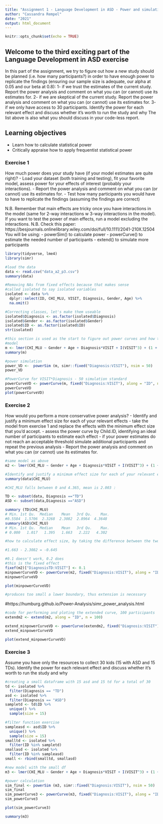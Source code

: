 ---
title: "Assignment 1 - Language Development in ASD - Power and simulations"
author: "Cassandra Rempel"
date: "2021"
output: html_document
---

```{r setup, include=FALSE}
knitr::opts_chunk$set(echo = TRUE)
```

## Welcome to the third exciting part of the Language Development in ASD exercise

In this part of the assignment, we try to figure out how a new study should be planned (i.e. how many participants?) in order to have enough power to replicate the findings (ensuring our sample size is adequate, our alpha at 0.05 and our beta at 0.8):
1- if we trust the estimates of the current study. Report the power analysis and comment on what you can (or cannot) use its estimates for.
2- if we are skeptical of the current study. Report the power analysis and comment on what you can (or cannot) use its estimates for.
3- if we only have access to 30 participants. Identify the power for each relevant effect and discuss whether it's worth to run the study and why
The list above is also what you should discuss in your code-less report.


## Learning objectives

- Learn how to calculate statistical power
- Critically appraise how to apply frequentist statistical power

### Exercise 1

How much power does your study have (if your model estimates are quite right)?
- Load your dataset (both training and testing), fit your favorite model, assess power for your effects of interest (probably your interactions).
- Report the power analysis and comment on what you can (or cannot) use its estimates for.
- Test how many participants you would have to have to replicate the findings (assuming the findings are correct)

N.B. Remember that main effects are tricky once you have interactions in the model (same for 2-way interactions w 3-way interactions in the model). If you want to test the power of main effects, run a model excluding the interactions.
N.B. Check this paper: https://besjournals.onlinelibrary.wiley.com/doi/full/10.1111/2041-210X.12504
You will be using:
- powerSim() to calculate power
- powerCurve() to estimate the needed number of participants
- extend() to simulate more participants

```{r}
library(tidyverse, lme4)
library(simr)

#load the data
data <- read.csv("data_a2_p3.csv")
summary(data)

#Removing NAs from fixed effects because that makes sense
#called isolated to say isolated variables
isolated <- data %>% 
  dplyr::select(ID, CHI_MLU, VISIT, Diagnosis, Gender, Age) %>%  
  na.omit()

#Correcting classes, let's make them useable 
isolated$Diagnosis <- as.factor(isolated$Diagnosis)
isolated$Gender <- as.factor(isolated$Gender)
isolated$ID <- as.factor(isolated$ID)
str(isolated)
```


```{r}

#this section is used as the start to figure out power curves and how to utilize them effectively. This is the start point.
#model
m <- lmer(CHI_MLU ~ Gender + Age + Diagnosis*VISIT + I(VISIT^3) + (1 + VISIT | ID), isolated, REML = F)
summary(m)

#power simulation
power_VD <-  powerSim (m, simr::fixed("Diagnosis:VISIT"), nsim = 50)
power_VD

#PowerCurve for VISIT*Diagnosis - 50 simulation standard
powerCurveVD <- powerCurve(m, fixed("Diagnosis:VISIT"), along = "ID", nsim = 50)
powerCurveVD
plot(powerCurveVD)

```


### Exercise 2

How would you perform a more conservative power analysis?
- Identify and justify a minimum effect size for each of your relevant effects
- take the model from exercise 1 and replace the effects with the minimum effect size that you'd accept.
- assess the power curve by Child.ID, identifying an ideal number of participants to estimate each effect
- if your power estimates do not reach an acceptable threshold simulate additional participants and repeat the previous analysis
- Report the power analysis and comment on what you can (or cannot) use its estimates for.

```{r}
#same model as above
m2 <- lmer(CHI_MLU ~ Gender + Age + Diagnosis*VISIT + I(VISIT^3) + (1 + VISIT | ID), isolated, REML = F)

#Identify and justify a minimum effect size for each of your relevant effects
summary(data$CHI_MLU)

#CHI_MLU falls between 0 and 4.365, mean is 2.003 :

TD <- subset(data, Diagnosis =="TD")
ASD <- subset(data,Diagnosis =="ASD")

summary (TD$CHI_MLU) 
# Min. 1st Qu.  Median    Mean   3rd Qu.    Max.   
#0.5584  1.5706  2.3268  2.3082  2.8964  4.3648 
summary(ASD$CHI_MLU)
# Min. 1st Qu.  Median    Mean   3rd Qu.    Max. 
# 0.000   1.017   1.395   1.663   2.222   4.302

#how to calculate effect size, by taking the difference between the two groups (e.g., the mean of treatment group minus the mean of the control group) and dividing it by the standard deviation of one of the groups.

#1.663 - 2.3082 = -0.645 

#0.1 doesn't work, 0.2 does
#this is the fixed effect
fixef(m2)["DiagnosisTD:VISIT"] <- 0.1
minpowerCurveVD <- powerCurve(m2, fixed("Diagnosis:VISIT"), along = "ID", nsim = 50)
minpowerCurveVD

plot(minpowerCurveVD)

#produces too small a lower boundary, thus extension is necessary
```
#https://humburg.github.io/Power-Analysis/simr_power_analysis.html 

```{r}
#code for performing and ploting the extended curve, 100 participants
extendm2 <- extend(m2, along = "ID", n = 100)

extend_minpowerCurveVD <- powerCurve(extendm2, fixed("Diagnosis:VISIT"), along = "ID", nsim = 100)
extend_minpowerCurveVD

plot(extend_minpowerCurveVD)

```


### Exercise 3

Assume you have only the resources to collect 30 kids (15 with ASD and 15 TDs). Identify the power for each relevant effect and discuss whether it's worth to run the study and why

```{r}
#creating a small dataframe with 15 asd and 15 td for a total of 30
td <- isolated %>% 
  filter(Diagnosis == "TD")
asd <- isolated %>% 
  filter(Diagnosis == "ASD")
sampletd <- td$ID %>% 
  unique() %>% 
  sample(size = 15)
```


```{r}
#filter function exercise
sampleasd <- asd$ID %>% 
  unique() %>% 
  sample(size = 15)
smalltd <- isolated %>% 
  filter(ID %in% sampletd) 
smallasd <- isolated %>% 
  filter(ID %in% sampleasd)
small <- rbind(smalltd, smallasd)

#new model with the small df
m3 <- lmer(CHI_MLU ~ Gender + Age + Diagnosis*VISIT + I(VISIT^3) + (1 + VISIT | ID), small, REML = F)

#power calculation
sim_final <- powerSim (m3, simr::fixed("Diagnosis:VISIT"), nsim = 50)
sim_final
sim_powerCurve3 <- powerCurve(m3, fixed("Diagnosis:VISIT"), along = "ID", nsim = 50)
sim_powerCurve3

plot(sim_powerCurve3)

summary(m3)
```

